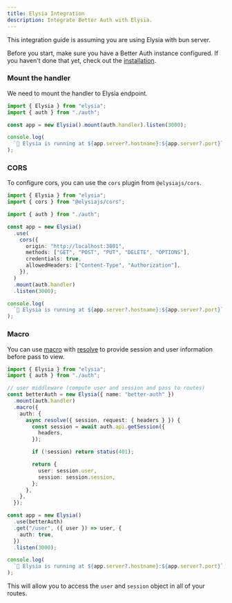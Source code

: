 ```yaml
---
title: Elysia Integration
description: Integrate Better Auth with Elysia.
---
```


This integration guide is assuming you are using Elysia with bun server.

Before you start, make sure you have a Better Auth instance configured. If you haven't done that yet, check out the [installation](/docs/installation).

### Mount the handler

We need to mount the handler to Elysia endpoint.

```ts
import { Elysia } from "elysia";
import { auth } from "./auth";

const app = new Elysia().mount(auth.handler).listen(3000);

console.log(
  `🦊 Elysia is running at ${app.server?.hostname}:${app.server?.port}`,
);
```

### CORS

To configure cors, you can use the `cors` plugin from `@elysiajs/cors`.

```ts
import { Elysia } from "elysia";
import { cors } from "@elysiajs/cors";

import { auth } from "./auth";

const app = new Elysia()
  .use(
    cors({
      origin: "http://localhost:3001",
      methods: ["GET", "POST", "PUT", "DELETE", "OPTIONS"],
      credentials: true,
      allowedHeaders: ["Content-Type", "Authorization"],
    }),
  )
  .mount(auth.handler)
  .listen(3000);

console.log(
  `🦊 Elysia is running at ${app.server?.hostname}:${app.server?.port}`,
);
```

### Macro

You can use [macro](https://elysiajs.com/patterns/macro.html#macro) with [resolve](https://elysiajs.com/essential/handler.html#resolve) to provide session and user information before pass to view.

```ts
import { Elysia } from "elysia";
import { auth } from "./auth";

// user middleware (compute user and session and pass to routes)
const betterAuth = new Elysia({ name: "better-auth" })
  .mount(auth.handler)
  .macro({
    auth: {
      async resolve({ session, request: { headers } }) {
        const session = await auth.api.getSession({
          headers,
        });

        if (!session) return status(401);

        return {
          user: session.user,
          session: session.session,
        };
      },
    },
  });

const app = new Elysia()
  .use(betterAuth)
  .get("/user", ({ user }) => user, {
    auth: true,
  })
  .listen(3000);

console.log(
  `🦊 Elysia is running at ${app.server?.hostname}:${app.server?.port}`,
);
```

This will allow you to access the `user` and `session` object in all of your routes.
